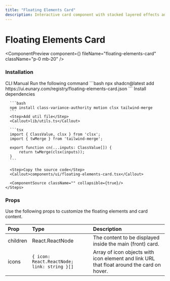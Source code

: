 ```yaml
---
title: "Floating Elements Card"
description: Interactive card component with stacked layered effects and animated floating icons that elegantly appear around the content on hover.
---
```


# Floating Elements Card

<ComponentPreview component={<FloatingElementsCardDemo />} fileName="floating-elements-card" className="p-0 mb-20" />

### Installation

<Tabs defaultValue="manual">
  <TabsList>
    <TabsTrigger value="cli">CLI</TabsTrigger>
    <TabsTrigger value="manual">Manual</TabsTrigger>
  </TabsList>

  <TabsContent value="cli">
    <Steps>
      <Step>Run the following command</Step>
      ```bash
      npx shadcn@latest add https://ui.eunary.com/registry/floating-elements-card.json
      ```
    </Steps>
  </TabsContent>

  <TabsContent value="manual">
    <Steps>
      <Step>Install dependencies</Step>

      ```bash
      npm install class-variance-authority motion clsx tailwind-merge
      ```
      <Step>Add util file</Step>
      <Callout>lib/utils.ts</Callout>

      ```tsx
      import { ClassValue, clsx } from 'clsx';
      import { twMerge } from 'tailwind-merge';

      export function cn(...inputs: ClassValue[]) {
          return twMerge(clsx(inputs));
      }
      ```

      <Step>Copy the source code</Step>
      <Callout>components/ui/floating-elements-card.tsx</Callout>
     
      <ComponentSource className="" collapsible={true}/>
    </Steps>
  </TabsContent>
</Tabs>


### Props

Use the following props to customize the floating elements and card content.

| Prop                | Type                     | Description                                        |
| :------------------ | :----------------------- | :------------------------------------------------- |
| <Callout>children</Callout>          | <Callout>React.ReactNode</Callout>          | The content to be displayed inside the main (front) card. |
| <Callout>icons</Callout>         | <Callout>`{ icon: React.ReactNode; link: string }[]`</Callout>         | Array of icon objects with icon element and link URL that float around the card on hover. |

<ExploreComponents recentlyAddedComponent="recent-component" nextComponent="theme-toggler"/>